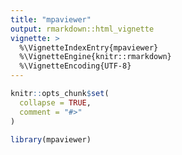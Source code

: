 ```yaml
---
title: "mpaviewer"
output: rmarkdown::html_vignette
vignette: >
  %\VignetteIndexEntry{mpaviewer}
  %\VignetteEngine{knitr::rmarkdown}
  %\VignetteEncoding{UTF-8}
---
```


```r
knitr::opts_chunk$set(
  collapse = TRUE,
  comment = "#>"
)
```

```r
library(mpaviewer)
```
